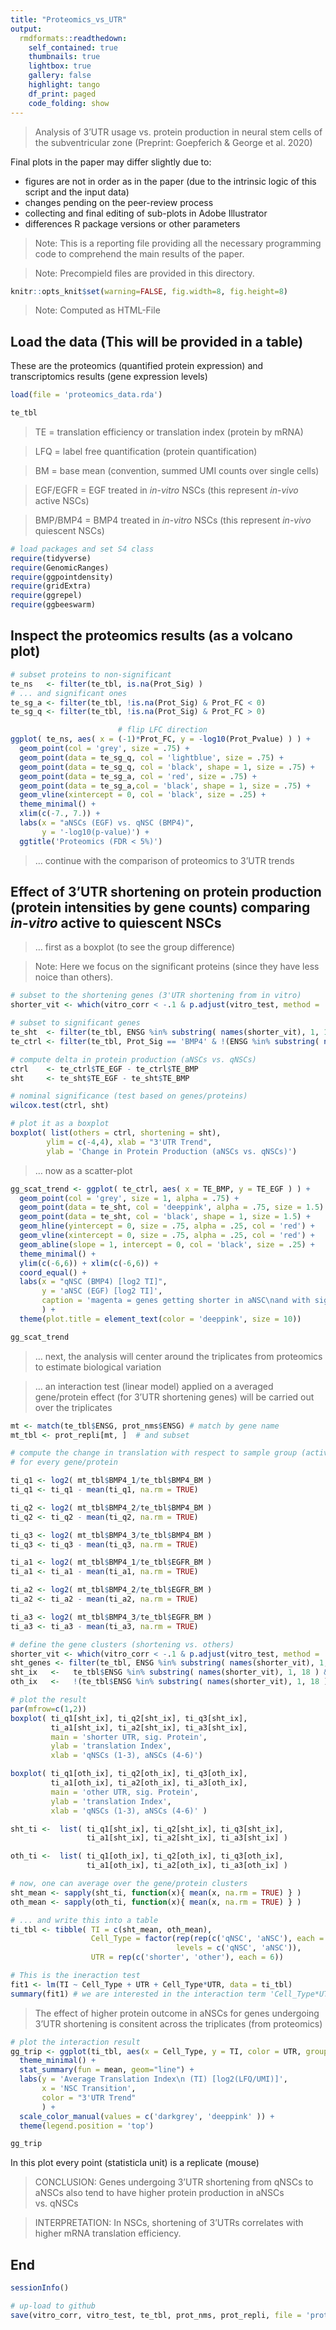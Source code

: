 ```yaml
---
title: "Proteomics_vs_UTR"
output:
  rmdformats::readthedown:
    self_contained: true
    thumbnails: true
    lightbox: true
    gallery: false
    highlight: tango
    df_print: paged
    code_folding: show
---
```


> Analysis of 3'UTR usage vs. protein production in neural stem cells of the subventricular zone (Preprint: Goepferich & George et al. 2020)

Final plots in the paper may differ slightly due to:

* figures are not in order as in the paper (due to the intrinsic logic of this script and the input data)
* changes pending on the peer-review process
* collecting and final editing of sub-plots in Adobe Illustrator
* differences R package versions or other parameters

> Note: This is a reporting file providing all the necessary programming code to comprehend the main results of the paper.

> Note: Precompield files are provided in this directory.

```r
knitr::opts_knit$set(warning=FALSE, fig.width=8, fig.height=8)  
```

> Note: Computed as HTML-File

## Load the data (This will be provided in a table)

These are the proteomics (quantified protein expression) and transcriptomics results (gene expression levels)

```r
load(file = 'proteomics_data.rda')

te_tbl
```

> TE = translation efficiency or translation index (protein by mRNA)

> LFQ = label free quantification (protein quantification)

> BM = base mean (convention, summed UMI counts over single cells)

> EGF/EGFR = EGF treated in *in-vitro* NSCs (this represent *in-vivo* active NSCs) 

> BMP/BMP4 = BMP4 treated in *in-vitro* NSCs (this represent *in-vivo* quiescent NSCs) 

```r
# load packages and set S4 class
require(tidyverse)
require(GenomicRanges)
require(ggpointdensity)
require(gridExtra)
require(ggrepel)
require(ggbeeswarm)
```

## Inspect the proteomics results (as a volcano plot)

```r

# subset proteins to non-significant
te_ns   <- filter(te_tbl, is.na(Prot_Sig) )
# ... and significant ones
te_sg_a <- filter(te_tbl, !is.na(Prot_Sig) & Prot_FC < 0)
te_sg_q <- filter(te_tbl, !is.na(Prot_Sig) & Prot_FC > 0)

                        # flip LFC direction
ggplot( te_ns, aes( x = (-1)*Prot_FC, y = -log10(Prot_Pvalue) ) ) +
  geom_point(col = 'grey', size = .75) +
  geom_point(data = te_sg_q, col = 'lightblue', size = .75) +
  geom_point(data = te_sg_q, col = 'black', shape = 1, size = .75) +
  geom_point(data = te_sg_a, col = 'red', size = .75) +
  geom_point(data = te_sg_a,col = 'black', shape = 1, size = .75) +
  geom_vline(xintercept = 0, col = 'black', size = .25) +
  theme_minimal() +
  xlim(c(-7., 7.)) +
  labs(x = "aNSCs (EGF) vs. qNSC (BMP4)",
       y = '-log10(p-value)') +
  ggtitle('Proteomics (FDR < 5%)')

```

> ... continue with the comparison of proteomics to 3'UTR trends

## Effect of 3'UTR shortening on protein production (protein intensities by gene counts) comparing *in-vitro* active to quiescent NSCs

> ... first as a boxplot (to see the group difference)

> Note: Here we focus on the significant proteins (since they have less noice than others).

```r

# subset to the shortening genes (3'UTR shortening from in vitro)
shorter_vit <- which(vitro_corr < -.1 & p.adjust(vitro_test, method = 'fdr') < .05 )

# subset to significant genes
te_sht  <- filter(te_tbl, ENSG %in% substring( names(shorter_vit), 1, 18 ) & Prot_Sig == 'BMP4' )
te_ctrl <- filter(te_tbl, Prot_Sig == 'BMP4' & !(ENSG %in% substring( names(shorter_vit), 1, 18 )  ) ) # match

# compute delta in protein production (aNSCs vs. qNSCs)
ctrl    <- te_ctrl$TE_EGF - te_ctrl$TE_BMP
sht     <- te_sht$TE_EGF - te_sht$TE_BMP

# nominal significance (test based on genes/proteins)
wilcox.test(ctrl, sht)

# plot it as a boxplot
boxplot( list(others = ctrl, shortening = sht),
        ylim = c(-4,4), xlab = "3'UTR Trend",
        ylab = 'Change in Protein Production (aNSCs vs. qNSCs)')
```

> ... now as a scatter-plot

```r

gg_scat_trend <- ggplot( te_ctrl, aes( x = TE_BMP, y = TE_EGF ) ) +
  geom_point(col = 'grey', size = 1, alpha = .75) + 
  geom_point(data = te_sht, col = 'deeppink', alpha = .75, size = 1.5) +
  geom_point(data = te_sht, col = 'black', shape = 1, size = 1.5) +
  geom_hline(yintercept = 0, size = .75, alpha = .25, col = 'red') +
  geom_vline(xintercept = 0, size = .75, alpha = .25, col = 'red') +
  geom_abline(slope = 1, intercept = 0, col = 'black', size = .25) +
  theme_minimal() +
  ylim(c(-6,6)) + xlim(c(-6,6)) +
  coord_equal() +
  labs(x = "qNSC (BMP4) [log2 TI]",
       y = 'aNSC (EGF) [log2 TI]',
       caption = 'magenta = genes getting shorter in aNSC\nand with sig. change in protein abundance'
       ) +
  theme(plot.title = element_text(color = 'deeppink', size = 10))

gg_scat_trend
```

> ... next, the analysis will center around the triplicates from proteomics to estimate biological variation

> ... an interaction test (linear model) applied on a averaged gene/protein effect (for 3'UTR shortening genes) will be carried out over the triplicates

```r

mt <- match(te_tbl$ENSG, prot_nms$ENSG) # match by gene name
mt_tbl <- prot_repli[mt, ]  # and subset

# compute the change in translation with respect to sample group (active vs. quiescent)
# for every gene/protein 

ti_q1 <- log2( mt_tbl$BMP4_1/te_tbl$BMP4_BM )
ti_q1 <- ti_q1 - mean(ti_q1, na.rm = TRUE)

ti_q2 <- log2( mt_tbl$BMP4_2/te_tbl$BMP4_BM )
ti_q2 <- ti_q2 - mean(ti_q2, na.rm = TRUE)

ti_q3 <- log2( mt_tbl$BMP4_3/te_tbl$BMP4_BM )
ti_q3 <- ti_q3 - mean(ti_q3, na.rm = TRUE)

ti_a1 <- log2( mt_tbl$BMP4_1/te_tbl$EGFR_BM )
ti_a1 <- ti_a1 - mean(ti_a1, na.rm = TRUE)

ti_a2 <- log2( mt_tbl$BMP4_2/te_tbl$EGFR_BM )
ti_a2 <- ti_a2 - mean(ti_a2, na.rm = TRUE)

ti_a3 <- log2( mt_tbl$BMP4_3/te_tbl$EGFR_BM )
ti_a3 <- ti_a3 - mean(ti_a3, na.rm = TRUE)

# define the gene clusters (shortening vs. others)
shorter_vit <- which(vitro_corr < -.1 & p.adjust(vitro_test, method = 'fdr') < .05 )
sht_genes <- filter(te_tbl, ENSG %in% substring( names(shorter_vit), 1, 18 )  & Prot_Sig == 'BMP4' )$ENSG
sht_ix   <-   te_tbl$ENSG %in% substring( names(shorter_vit), 1, 18 ) & te_tbl$Prot_Sig == 'BMP4'  
oth_ix   <-   !(te_tbl$ENSG %in% substring( names(shorter_vit), 1, 18 )) & te_tbl$Prot_Sig == 'BMP4' 

# plot the result
par(mfrow=c(1,2))
boxplot( ti_q1[sht_ix], ti_q2[sht_ix], ti_q3[sht_ix],
         ti_a1[sht_ix], ti_a2[sht_ix], ti_a3[sht_ix],
         main = 'shorter UTR, sig. Protein',
         ylab = 'translation Index',
         xlab = 'qNSCs (1-3), aNSCs (4-6)')

boxplot( ti_q1[oth_ix], ti_q2[oth_ix], ti_q3[oth_ix],
         ti_a1[oth_ix], ti_a2[oth_ix], ti_a3[oth_ix],
         main = 'other UTR, sig. Protein',
         ylab = 'translation Index',
         xlab = 'qNSCs (1-3), aNSCs (4-6)' )

sht_ti <-  list( ti_q1[sht_ix], ti_q2[sht_ix], ti_q3[sht_ix],
                 ti_a1[sht_ix], ti_a2[sht_ix], ti_a3[sht_ix] )

oth_ti <-  list( ti_q1[oth_ix], ti_q2[oth_ix], ti_q3[oth_ix],
                 ti_a1[oth_ix], ti_a2[oth_ix], ti_a3[oth_ix] )

# now, one can average over the gene/protein clusters
sht_mean <- sapply(sht_ti, function(x){ mean(x, na.rm = TRUE) } )
oth_mean <- sapply(oth_ti, function(x){ mean(x, na.rm = TRUE) } )

# ... and write this into a table
ti_tbl <- tibble( TI = c(sht_mean, oth_mean),
                  Cell_Type = factor(rep(rep(c('qNSC', 'aNSC'), each = 3), 2),
                                     levels = c('qNSC', 'aNSC')),
                  UTR = rep(c('shorter', 'other'), each = 6))

# This is the ineraction test 
fit1 <- lm(TI ~ Cell_Type + UTR + Cell_Type*UTR, data = ti_tbl)
summary(fit1) # we are interested in the interaction term 'Cell_Type*UTR'
```

> The effect of higher protein outcome in aNSCs for genes undergoing 3'UTR shortening is consitent across the triplicates (from proteomics)

```r

# plot the interaction result
gg_trip <- ggplot(ti_tbl, aes(x = Cell_Type, y = TI, color = UTR, group = UTR )) + geom_beeswarm(cex = 5, size = 1) +
  theme_minimal() +
  stat_summary(fun = mean, geom="line") +
  labs(y = 'Average Translation Index\n (TI) [log2(LFQ/UMI)]',
       x = 'NSC Transition',
       color = "3'UTR Trend"
       ) +
  scale_color_manual(values = c('darkgrey', 'deeppink' )) +
  theme(legend.position = 'top')

gg_trip
```

In this plot every point (statisticla unit) is a replicate (mouse) 

> CONCLUSION: Genes undergoing 3'UTR shortening from qNSCs to aNSCs also tend to have higher protein production in aNSCs vs. qNSCs

> INTERPRETATION: In NSCs, shortening of 3'UTRs correlates with higher mRNA translation efficiency. 

## End

```r
sessionInfo()
```



```r
# up-load to github
save(vitro_corr, vitro_test, te_tbl, prot_nms, prot_repli, file = 'proteomics_data.rda')
```





